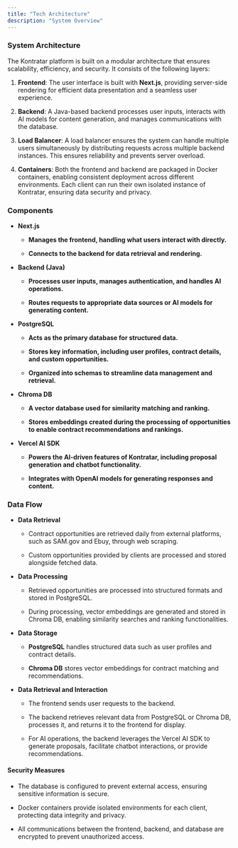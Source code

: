 ```yaml
---
title: "Tech Architecture"
description: "System Overview"
---
```


### **System Architecture**

The Kontratar platform is built on a modular architecture that ensures scalability, efficiency, and security. It consists of the following layers:

1. **Frontend**: The user interface is built with **Next.js**, providing server-side rendering for efficient data presentation and a seamless user experience.

2. **Backend**: A Java-based backend processes user inputs, interacts with AI models for content generation, and manages communications with the database.

3. **Load Balancer**: A load balancer ensures the system can handle multiple users simultaneously by distributing requests across multiple backend instances. This ensures reliability and prevents server overload.

4. **Containers**: Both the frontend and backend are packaged in Docker containers, enabling consistent deployment across different environments. Each client can run their own isolated instance of Kontratar, ensuring data security and privacy.

### **Components**

* **Next.js**

  * **Manages the frontend, handling what users interact with directly.**

  * **Connects to the backend for data retrieval and rendering.**

* **Backend (Java)**

  * **Processes user inputs, manages authentication, and handles AI operations.**

  * **Routes requests to appropriate data sources or AI models for generating content.**

* **PostgreSQL**

  * **Acts as the primary database for structured data.**

  * **Stores key information, including user profiles, contract details, and custom opportunities.**

  * **Organized into schemas to streamline data management and retrieval.**

* **Chroma DB**

  * **A vector database used for similarity matching and ranking.**

  * **Stores embeddings created during the processing of opportunities to enable contract recommendations and rankings.**

* **Vercel AI SDK**

  * **Powers the AI-driven features of Kontratar, including proposal generation and chatbot functionality.**

  * **Integrates with OpenAI models for generating responses and content.**

### **Data Flow**

* **Data Retrieval**

  * Contract opportunities are retrieved daily from external platforms, such as SAM.gov and Ebuy, through web scraping.

  * Custom opportunities provided by clients are processed and stored alongside fetched data.

* **Data Processing**

  * Retrieved opportunities are processed into structured formats and stored in PostgreSQL.

  * During processing, vector embeddings are generated and stored in Chroma DB, enabling similarity searches and ranking functionalities.

* **Data Storage**

  * **PostgreSQL** handles structured data such as user profiles and contract details.

  * **Chroma DB** stores vector embeddings for contract matching and recommendations.

* **Data Retrieval and Interaction**

  * The frontend sends user requests to the backend.

  * The backend retrieves relevant data from PostgreSQL or Chroma DB, processes it, and returns it to the frontend for display.

  * For AI operations, the backend leverages the Vercel AI SDK to generate proposals, facilitate chatbot interactions, or provide recommendations.

#### **Security Measures**

* The database is configured to prevent external access, ensuring sensitive information is secure.

* Docker containers provide isolated environments for each client, protecting data integrity and privacy.

* All communications between the frontend, backend, and database are encrypted to prevent unauthorized access.